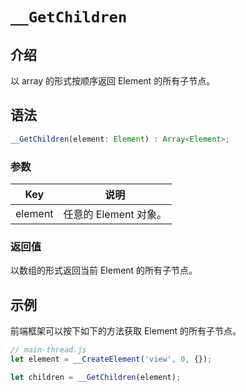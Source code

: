 # `__GetChildren`

## 介绍

以 array 的形式按顺序返回 Element 的所有子节点。

## 语法

```jsx
__GetChildren(element: Element) : Array<Element>;
```

### 参数

|   Key   | 说明                  |
| :-----: | --------------------- |
| element | 任意的 Element 对象。 |

### 返回值

以数组的形式返回当前 Element 的所有子节点。

## 示例

前端框架可以按下如下的方法获取 Element 的所有子节点。

```jsx
// main-thread.js
let element = __CreateElement('view', 0, {});

let children = __GetChildren(element);
```
